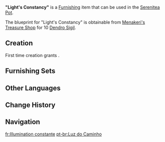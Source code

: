 {{Furnishing Infobox
|id             = 360429
|image          = Item Light's Constancy.png
|category       = Landscape
|subcategory    = Lighting
|quality        = 3
|adeptal_energy = 60
|load           = 85
|reduced_load   = 74
|description    = A streetlamp that can be found in [[Port Ormos]] and other areas. The post has a unique arc that was originally intended to prevent it from being knocked over by [[Sumpter Beast]]s, but as it turned out, Sumpter Beasts would still crash into the suspended lamps themselves when laden with goods. As such, they found that not only did this lamp post design not work, but in fact blocked roadside space. The related staff within the [[Akademiya]] have sought to replace the base of these lamp posts for remedial work, but these plans have not worked out due to budget constraints...
|mention        = Sumeru Akademiya
|blueprint      = [[Menakeri's Treasure Shop]]
|source1        = 
}}
'''"Light's Constancy"''' is a [[Furnishing]] item that can be used in the [[Serenitea Pot]].

The blueprint for "Light's Constancy" is obtainable from [[Menakeri's Treasure Shop]] for 10 [[Dendro Sigil]].

==Creation==
First time creation grants {{Item|Trust|24|x=60}}.
{{Recipe
|type = Creation
|time = 14h
|Karmaphala Wood = 8
|Iron Chunk = 4
|sort = Karmaphala Wood;Iron Chunk
}}

==Furnishing Sets==
{{Craft Usage|type=Furnishing Set}}

==Other Languages==
{{Other Languages
|en       = "Light's Constancy"
|zhs      = 「常行之光」
|zhs_rm   = "Chángxíng zhī Guāng"
|zht      = 「常行之光」
|zht_rm   = "Chángxíng zhī Guāng"
|zh_tl    = 
|ja       = 「常照の光」
|ja_rm    = "Joushou no Hikari"{{assumed}}
|ja_tl    = "The Constant Light"
|ko       = 「일상<->의 빛」
|ko_tl    = "Everyday Light"
|es       = Luz en el camino
|es_tl    = Light on the Way
|fr       = Illumination constante
|fr_tl    = Constant Lighting
|ru       = Постоянное освещение
|ru_tl    = Constant Light
|th       = "แสงไฟริมทาง"
|th_rm    = 
|th_tl    = 
|vi       = Ánh Sáng Kiên Định
|vi_tl    = 
|de       = „Schimmer des Alltags“
|de_tl    = "Everyday Life's Shimmer"
|id       = Cahaya yang Konstan
|id_tl    = The Constant Light
|pt       = Luz do Caminho
|pt_tl    = 
|tr       = "Işığın Değişmezliği"
|tr_tl    = 
|it       = Costanza della luce
|it_tl    = Constancy of the Light
}}

==Change History==
{{Change History|3.6}}

==Navigation==
{{Furnishing Navbox|exterior}}

[[fr:Illumination constante]]
[[pt-br:Luz do Caminho]]